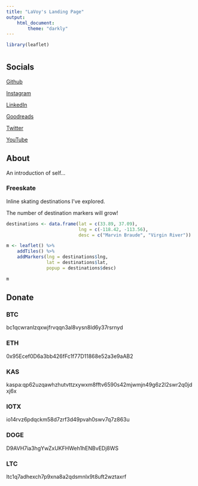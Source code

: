 ```yaml
---
title: "LaVoy's Landing Page"
output: 
    html_document:
        theme: "darkly"
---
```


```r
library(leaflet)
```

# {.tabset}

## Socials

[Github](https://github.com/cyberLaVoy)

[Instagram](https://www.instagram.com/cyberlavoy/)

[LinkedIn](https://linkedin.com/in/cyberLaVoy)

[Goodreads](https://goodreads.com/cyberLaVoy)

[Twitter](https://twitter.com/cyberLaVoy)

[YouTube](https://www.youtube.com/@cyberLaVoy)

## About

An introduction of self...

### Freeskate

Inline skating destinations I've explored.

The number of destination markers will grow!

```r
destinations <- data.frame(lat = c(33.89, 37.09),
                           lng = c(-118.42, -113.56),
                           desc = c("Marvin Braude", "Virgin River"))

m <- leaflet() %>%
    addTiles() %>%
    addMarkers(lng = destinations$lng,
               lat = destinations$lat,
               popup = destinations$desc)

m
```

## Donate

### BTC

bc1qcwranlzqxwjfrvqqn3al8vysn8ld6y37rsrnyd

### ETH

0x95Ecef0D6a3bb426fFc1f77D11868e52a3e9aAB2

### KAS

kaspa:qp62uzqawhzhutvttzxywxm8fftv6590s42mjwmjn49g6z2l2swr2q0jdxj6x

### IOTX

io14rvz6pdqckm58d7zrf3d49pvah0swv7q7z863u

### DOGE

D9AVH7ia3hgYwZxUKFHWeh1hENBvEDj8WS

### LTC

ltc1q7adhexch7p9xna8a2qdsmnlx9t8uft2wztaxrf